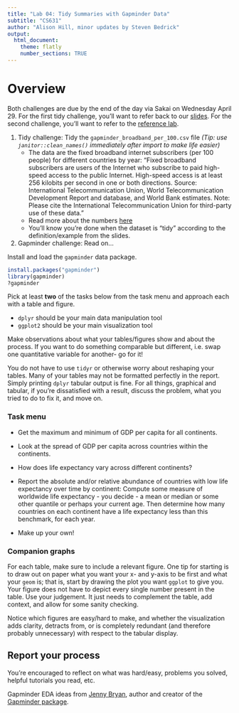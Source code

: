 ```yaml
---
title: "Lab 04: Tidy Summaries with Gapminder Data"
subtitle: "CS631"
author: "Alison Hill, minor updates by Steven Bedrick"
output:
  html_document:
    theme: flatly
    number_sections: TRUE
---
```


# Overview

Both challenges are due by the end of the day via Sakai on Wednesday April 29. For the first tidy challenge, you'll want to refer back to our [slides](slides/04-slides.html). For the second challenge, you'll want to refer to the [reference lab](04-distributions.html).

1. Tidy challenge: Tidy the `gapminder_broadband_per_100.csv` file *(Tip: use `janitor::clean_names()` immediately after import to make life easier)*
    - The data are the fixed broadband internet subscribers (per 100 people) for different countries by year: "Fixed broadband subscribers are users of the Internet who subscribe to paid high-speed access to the public Internet. High-speed access is at least 256 kilobits per second in one or both directions. Source: International Telecommunication Union, World Telecommunication Development Report and database, and World Bank estimates. Note: Please cite the International Telecommunication Union for third-party use of these data."
    - Read more about the numbers [here](https://docs.google.com/spreadsheets/d/1MgJAijU4I4WnB8JDu6uPmS9lGYaPUkCt1k-RYTZ4nSE/pub#)
    - You'll know you're done when the dataset is "tidy" according to the definition/example from the slides.

1. Gapminder challenge: Read on...

Install and load the `gapminder` data package. 

```r
install.packages("gapminder")
library(gapminder)
?gapminder
```

Pick at least __two__ of the tasks below from the task menu and approach each with a table and figure. 

  * `dplyr` should be your main data manipulation tool
  * `ggplot2` should be your main visualization tool
  
Make observations about what your tables/figures show and about the process. If you want to do something comparable but different, i.e. swap one quantitative variable for another- go for it!

You do not have to use `tidyr` or otherwise worry about reshaping your tables. Many of your tables may not be formatted perfectly in the report. Simply printing `dplyr` tabular output is fine. For all things, graphical and tabular, if you're dissatisfied with a result, discuss the problem, what you tried to do to fix it, and move on.

### Task menu

* Get the maximum and minimum of GDP per capita for all continents.

* Look at the spread of GDP per capita across countries within the continents.

* How does life expectancy vary across different continents?

* Report the absolute and/or relative abundance of countries with low life expectancy over time by continent: Compute some measure of worldwide life expectancy - you decide - a mean or median or some other quantile or perhaps your current age. Then determine how many countries on each continent have a life expectancy less than this benchmark, for each year.

* Make up your own! 

### Companion graphs

For each table, make sure to include a relevant figure. One tip for starting is to draw out on paper what you want your x- and y-axis to be first and what your `geom` is; that is, start by drawing the plot you want `ggplot` to give you. Your figure does not have to depict every single number present in the table. Use your judgement. It just needs to complement the table, add context, and allow for some sanity checking.

Notice which figures are easy/hard to make, and whether the visualization adds clarity, detracts from, or is completely redundant (and therefore probably unnecessary) with respect to the tabular display. 


## Report your process

You're encouraged to reflect on what was hard/easy, problems you solved, helpful tutorials you read, etc.

<div class="jumbotron">
Gapminder EDA ideas from [Jenny Bryan](http://stat545.com/hw03_dplyr-and-more-ggplot2.html), author and creator of the [Gapminder package](https://cran.r-project.org/web/packages/gapminder/index.html).  
</div>